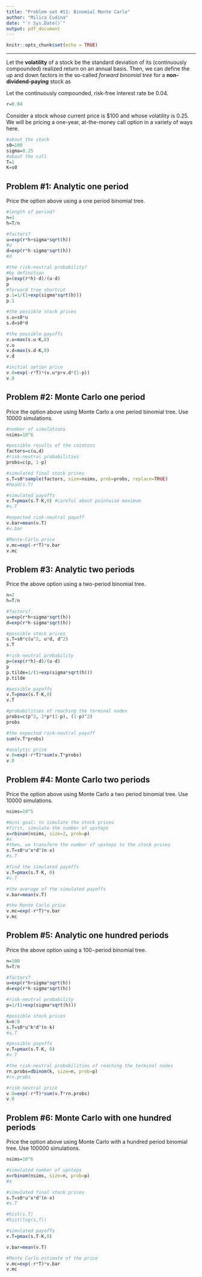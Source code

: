 ```yaml
---
title: "Problem set #11: Binomial Monte Carlo"
author: "Milica Cudina"
date: "`r Sys.Date()`"
output: pdf_document
---
```


```r
knitr::opts_chunk$set(echo = TRUE)
```

---

Let the **volatility** of a stock be the standard deviation of its (continuously compounded) realized return on an annual basis. Then, we can define the up and down factors in the so-called *forward binomial tree* for a **non-dividend-paying** stock as
\begin{equation}
\begin{split}
u & = e^{rh + \sigma\sqrt{h}}\\
d & = e^{rh - \sigma\sqrt{h}}\\
\end{split}
\end{equation}

Let the continuously compounded, risk-free interest rate be $0.04$. 

```r
r=0.04
```


Consider a stock whose current price is \$100 and whose volatility is $0.25$. We will be pricing a one-year, at-the-money call option in a variety of ways here. 

```r
#about the stock
s0=100
sigma=0.25
#about the call
T=1
K=s0
```


## Problem #1: Analytic one period
Price the option above using a one period binomial tree. 

```r
#length of period?
n=1
h=T/n

#factors?
u=exp(r*h+sigma*sqrt(h))
#u
d=exp(r*h-sigma*sqrt(h))
#d

#the risk-neutral probability?
#by definition
p=(exp(r*h)-d)/(u-d)
p
#forward tree shortcut
p.1=1/(1+exp(sigma*sqrt(h)))
p.1

#the possible stock prices
s.u=s0*u
s.d=s0*d

#the possible payoffs
v.u=max(s.u-K,0)
v.u
v.d=max(s.d-K,0)
v.d

#initial option price
v.0=exp(-r*T)*(v.u*p+v.d*(1-p))
v.0
```


## Problem #2: Monte Carlo one period
Price the option above using Monte Carlo a one period binomial tree. Use $10000$ simulations. 

```r
#number of simulations
nsims=10^6

#possible results of the cointoss
factors=c(u,d)
#risk-neutral probabilities
probs=c(p, 1-p)

#simulated final stock prices
s.T=s0*sample(factors, size=nsims, prob=probs, replace=TRUE)
#head(s.T)

#simulated payoffs
v.T=pmax(s.T-K,0) #careful about pointwise maximum
#v.T

#expected risk-neutral payoff
v.bar=mean(v.T)
#v.bar

#Monte-Carlo price
v.mc=exp(-r*T)*v.bar
v.mc
```


## Problem #3: Analytic two periods
Price the above option using a two-period binomial tree. 

```r
n=2
h=T/n

#factors?
u=exp(r*h+sigma*sqrt(h))
d=exp(r*h-sigma*sqrt(h))

#possible stock prices
s.T=s0*c(u^2, u*d, d^2)
s.T

#risk-neutral probability
p=(exp(r*h)-d)/(u-d)
p
p.tilde=1/(1+exp(sigma*sqrt(h)))
p.tilde

#possible payoffs
v.T=pmax(s.T-K,0)
v.T

#probabilities of reaching the terminal nodes
probs=c(p^2, 2*p*(1-p), (1-p)^2)
probs

#the expected rick-neutral payoff
sum(v.T*probs)

#analytic price
v.0=exp(-r*T)*sum(v.T*probs)
v.0
```

## Problem #4: Monte Carlo two periods
Price the option above using Monte Carlo a two period binomial tree. Use $10000$ simulations. 

```r
nsims=10^5

#mini goal: to simulate the stock prices
#first, simulate the number of upsteps
x=rbinom(nsims, size=2, prob=p)
#x
#then, we transform the number of upsteps to the stock prices
s.T=s0*u^x*d^(n-x)
#s.T

#find the simulated payoffs
v.T=pmax(s.T-K, 0)
#v.T

#the average of the simulated payoffs
v.bar=mean(v.T)

#the Monte Carlo price
v.mc=exp(-r*T)*v.bar
v.mc
```

## Problem #5: Analytic one hundred periods
Price the above option using a $100-$period binomial tree. 

```r
n=100
h=T/n

#factors?
u=exp(r*h+sigma*sqrt(h))
d=exp(r*h-sigma*sqrt(h))

#risk-neutral probability
p=1/(1+exp(sigma*sqrt(h)))

#possible stock prices
k=n:0
s.T=s0*u^k*d^(n-k)
#s.T

#possible payoffs
v.T=pmax(s.T-K, 0)
#v.T

#the risk-neutral probabilities of reaching the terminal nodes
rn.probs=dbinom(k, size=n, prob=p)
#rn.probs

#risk-neutral price
v.0=exp(-r*T)*sum(v.T*rn.probs)
v.0
```

## Problem #6: Monte Carlo with one hundred periods
Price the option above using Monte Carlo with a hundred period binomial tree. Use $100000$ simulations. 

```r
nsims=10^6

#simulated number of upsteps
x=rbinom(nsims, size=n, prob=p)
#x

#simulated final stock prices
s.T=s0*u^x*d^(n-x)
#s.T

#hist(s.T)
#hist(log(s.T))

#simulated payoffs
v.T=pmax(s.T-K,0)

v.bar=mean(v.T)

#Monte Carlo estimate of the price
v.mc=exp(-r*T)*v.bar
v.mc
```

